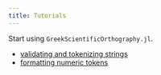 ```yaml
---
title: Tutorials
---
```


Start using `GreekScientificOrthography.jl`.


- [validating and tokenizing strings](./tokens.qmd)
- [formatting numeric tokens](./numbers.qmd)